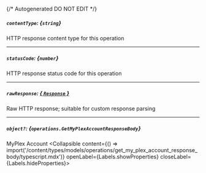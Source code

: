 {/* Autogenerated DO NOT EDIT  */}

##### `contentType`: *{`string`}*
HTTP response content type for this operation

---
##### `statusCode`: *{`number`}*
HTTP response status code for this operation

---
##### `rawResponse`: [*{ `Response` }*](https://developer.mozilla.org/en-US/docs/Web/API/Response)
Raw HTTP response; suitable for custom response parsing

---
##### `object?`: *{`operations.GetMyPlexAccountResponseBody`}*
MyPlex Account
<Collapsible content={() => import('/content/types/models/operations/get_my_plex_account_response_body/typescript.mdx')} openLabel={Labels.showProperties} closeLabel={Labels.hideProperties}>
</Collapsible>


